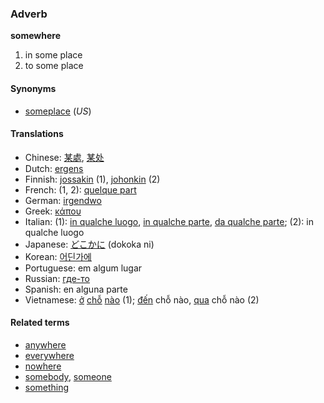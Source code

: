 ===Adverb===
'''somewhere'''

# in some place
# to some place

====Synonyms====
*[[someplace]] (''US'')

====Translations====
*Chinese: [[某處]], [[某处]]
*Dutch: [[ergens]]
*Finnish: [[jossakin]] (1), [[johonkin]] (2)
*French: (1, 2): [[quelque part]]
*German: [[irgendwo]]
*Greek: [[κάπου]]
*Italian: (1): [[in qualche luogo]], [[in qualche parte]], [[da qualche parte]]; (2): in qualche luogo
*Japanese: [[どこかに]] (dokoka ni)<!--; [[どこかで]] (dokoka de) (1?)-->
*Korean: [[어딘가에]]
*Portuguese: em algum lugar
*Russian: [[где-то]]
*Spanish: en alguna parte
*Vietnamese: [[ở]] [[chỗ]] [[nào]] (1); [[đến]] chỗ nào, [[qua]] chỗ nào (2)

====Related terms====
*[[anywhere]]
*[[everywhere]]
*[[nowhere]]
*[[somebody]], [[someone]]
*[[something]]